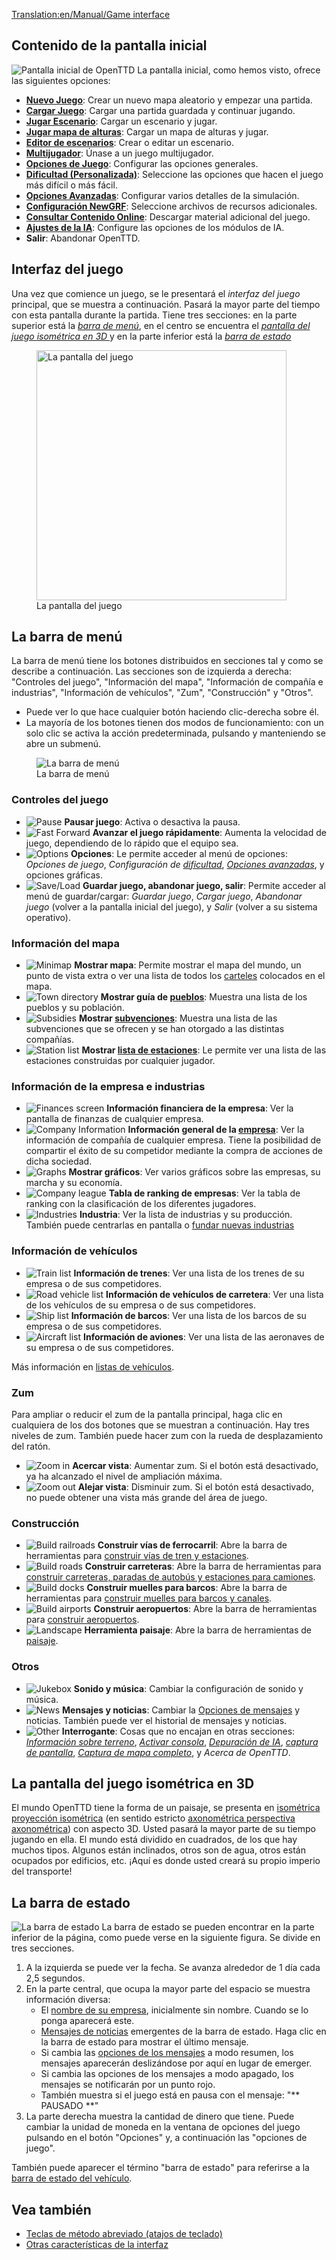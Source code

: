 [[Translation:en/Manual/Game interface]]
{{es/Manual/Tabla de contenido}}
==Contenido de la pantalla inicial==
[[File:es/Intro screen.png|frame|center|Pantalla inicial de OpenTTD]]
La pantalla inicial, como hemos visto, ofrece las siguientes opciones:
* '''[[es/Manual/Nuevo Juego|Nuevo Juego]]''': Crear un nuevo mapa aleatorio y empezar una partida.
* '''[[es/Archive/Manual/Partidas salvadas|Cargar Juego]]''': Cargar una partida guardada y continuar jugando.
* '''[[es/Archive/Manual/Escenario|Jugar Escenario]]''': Cargar un escenario y jugar.
* '''[[es/Manual/Mapa de alturas|Jugar mapa de alturas]]''': Cargar un mapa de alturas y jugar.
* '''[[es/Manual/Editor de escenarios|Editor de escenarios]]''': Crear o editar un escenario.
* '''[[es/Manual/Multijugador|Multijugador]]''': Únase a un juego multijugador.
* '''[[es/Manual/Opciones del Juego|Opciones de Juego]]''': Configurar las opciones generales.
* '''[[es/Archive/Manual/Settings/Dificultad|Dificultad (Personalizada)]]''': Seleccione las opciones que hacen el juego más difícil o más fácil.
* '''[[es/Archive/Manual/Settings/Opciones avanzadas|Opciones Avanzadas]]''': Configurar varios detalles de la simulación.
* '''[[es/Manual/NewGRF|Configuración NewGRF]]''': Seleccione archivos de recursos adicionales.
* '''[[es/Manual/Contenido online|Consultar Contenido Online]]''': Descargar material adicional del juego.
* '''[[es/Manual/Configuración IA|Ajustes de la IA]]''': Configure las opciones de los módulos de IA.
* '''Salir''': Abandonar OpenTTD.

==Interfaz del juego==
Una vez que comience un juego, se le presentará el ''interfaz del juego'' principal, que se muestra a continuación. Pasará la mayor parte del tiempo con esta pantalla durante la partida. Tiene tres secciones: en la parte superior está la ''[[#la-barra-de-menu|barra de menú]]'', en el centro se encuentra el ''[[#la-pantalla-del-juego-isometrica-en-3d|pantalla del juego isométrica en 3D ]]'' y en la parte inferior está la ''[[#la-barra-de-estado|barra de estado]]''

[[File:en/Manual/Interface.png|thumb|none|400px|La pantalla del juego]]

==La barra de menú==
La barra de menú tiene los botones distribuidos en secciones tal y como se describe a continuación. Las secciones son de izquierda a derecha: "Controles del juego", "Información del mapa", "Información de compañía e industrias", "Información de vehículos", "Zum", "Construcción" y "Otros".
* Puede ver lo que hace cualquier botón haciendo clic-derecha sobre él.
* La mayoría de los botones tienen dos modos de funcionamiento: con un solo clic se activa la acción predeterminada, pulsando y manteniendo se abre un submenú.
[[File:en/Manual html 2bcbc8d0.png|none|frame|La barra de menú]]

===Controles del juego===
*[[File:en/Manual/Manual html m7fd3f2df.png|Pause]] '''Pausar juego''': Activa o desactiva la pausa.
*[[File:en/Manual/Manual html m56d46b8f.png|Fast Forward]] '''Avanzar el juego rápidamente''': Aumenta la velocidad de juego, dependiendo de lo rápido que el equipo sea.
*[[File:en/Manual/Manual html md7ebe52.png|Options]] '''Opciones''': Le permite acceder al menú de opciones: ''Opciones de juego'', ''Configuración de [[es/Archive/Manual/Settings/Dificultad|dificultad]]'', ''[[es/Archive/Manual/Settings/Opciones avanzadas|Opciones avanzadas]]'', y opciones gráficas.
*[[File:en/Manual/Manual html m3ad9dba5.png|Save/Load]] '''Guardar juego, abandonar juego, salir''': Permite acceder al menú de guardar/cargar: ''Guardar juego'', ''Cargar juego'', ''Abandonar juego'' (volver a la pantalla inicial del juego), y ''Salir'' (volver a su sistema operativo).

===Información del mapa===
*[[File:en/Manual/Manual html m6cb2b7aa.png|Minimap]] '''Mostrar mapa''': Permite mostrar el mapa del mundo, un punto de vista extra o ver una lista de todos los [[es/Archive/Manual/Carteles|carteles]] colocados en el mapa.
*[[File:en/Manual/Manual html m58c015ad.png|Town directory]] '''Mostrar guía de [[es/Manual/Pueblo|pueblos]]''': Muestra una lista de los pueblos y su población.
*[[File:en/Manual/Manual html 54594ccb.png|Subsidies]] '''Mostrar [[es/Manual/Subvenciones|subvenciones]]''': Muestra una lista de las subvenciones que se ofrecen y se han otorgado a las distintas compañías.
*[[File:en/Manual/Manual html m791b53c3.png|Station list]] '''Mostrar [[es/Manual/Lista de estaciones|lista de estaciones]]''': Le permite ver una lista de las estaciones construidas por cualquier jugador.

===Información de la empresa e industrias===
*[[File:en/Manual/Manual html 63e6566d.png|Finances screen]] '''Información financiera de la empresa''': Ver la pantalla de finanzas de cualquier empresa.
*[[File:en/Manual/Manual html 12e20f5b.png|Company Information]] '''Información general de la [[es/Manual/Empresa de transporte|empresa]]''': Ver la información de compañía de cualquier empresa. Tiene la posibilidad de compartir el éxito de su competidor mediante la compra de acciones de dicha sociedad.
*[[File:en/Manual/Manual html 36354981.png|Graphs]] '''Mostrar gráficos''': Ver varios gráficos sobre las empresas, su marcha y su economía.
*[[File:en/Manual/Manual html 2a553acb.png|Company league]] '''Tabla de ranking de empresas''': Ver la tabla de ranking con la clasificación de los diferentes jugadores.
*[[File:en/Manual/Manual html m4d6ba21e.png|Industries]] '''Industria''': Ver la lista de industrias y su producción. También puede centrarlas en pantalla o [[es/Manual/Industrias#fundar-nuevas-industrias|fundar nuevas industrias]]

===Información de vehículos===
*[[File:en/Manual/Manual html m16a497ce.png|Train list]] '''Información de trenes''': Ver una lista de los trenes de su empresa o de sus competidores.
*[[File:en/Manual/Manual html m3518e48c.png|Road vehicle list]] '''Información de vehículos de carretera''': Ver una lista de los vehículos de su empresa o de sus competidores.
*[[File:en/Manual/Manual html 53123a33.png|Ship list]] '''Información de barcos''': Ver una lista de los barcos de su empresa o de sus competidores.
*[[File:en/Manual/Manual html 442702e6.png|Aircraft list]] '''Información de aviones''': Ver una lista de las aeronaves de su empresa o de sus competidores.

Más información en [[es/Manual/Listas de vehículos|listas de vehículos]].

===Zum===
Para ampliar o reducir el zum de la pantalla principal, haga clic en cualquiera de los dos botones que se muestran a continuación. Hay tres niveles de zum. También puede hacer zum con la rueda de desplazamiento del ratón.
*[[File:en/Manual/Manual html 628b2aa3.png|Zoom in]] '''Acercar vista''': Aumentar zum. Si el botón está desactivado, ya ha alcanzado el nivel de ampliación máxima.
*[[File:en/Manual/Manual html m55168bcb.png|Zoom out]] '''Alejar vista''': Disminuir zum. Si el botón está desactivado, no puede obtener una vista más grande del área de juego.

===Construcción===
*[[File:en/Manual/Manual html m772c5b23.png|Build railroads]] '''Construir vías de ferrocarril''': Abre la barra de herramientas para [[es/Manual/Construcción de ferrocarriles|construir vías de tren y estaciones]].
*[[File:en/Manual/Manual html ma6d6c8c.png|Build roads]] '''Construir carreteras''': Abre la barra de herramientas para [[es/Manual/Construir carreteras|construir carreteras, paradas de autobús y estaciones para camiones]].
*[[File:en/Manual/Manual html m2cc0c4cd.png|Build docks]] '''Construir muelles para barcos''': Abre la barra de herramientas para [[es/Manual/Construir rutas marítimas|construir muelles para barcos y canales]].
*[[File:en/Manual/Manual html 1ae92703.png|Build airports]] '''Construir aeropuertos''': Abre la barra de herramientas para [[es/Manual/Construir aeropuertos|construir aeropuertos]].
*[[File:en/Manual/Manual html m233f8633.png|Landscape]] '''Herramienta paisaje''': Abre la barra de herramientas de [[es/Manual/Paisaje|paisaje]].

===Otros===
*[[File:en/Manual/Manual html m6a2249c4.png|Jukebox]] '''Sonido y música''': Cambiar la configuración de sonido y música.
*[[File:en/Manual/Manual html 2a55c3aa.png|News]] '''Mensajes y noticias''': Cambiar la [[es/Opciones de mensajes|Opciones de mensajes]] y noticias. También puede ver el historial de mensajes y noticias.
*[[File:en/Manual/Manual html 51cda05b.png|Other]] '''Interrogante''': Cosas que no encajan en otras secciones: ''[[es/Información sobre terreno|Información sobre terreno]]'', ''[[es/Manual/Consola|Activar consola]]'', ''[[es/Depuración de IA|Depuración de IA]]'', ''[[es/Captura de pantalla|captura de pantalla]]'', ''[[es/Captura de mapa completo|Captura de mapa completo]]'', y ''Acerca de OpenTTD''.

==La pantalla del juego isométrica en 3D==
El mundo OpenTTD tiene la forma de un paisaje, se presenta en [https://www.wikipedia.org/wiki/es:proyección isométrica proyección isométrica] (en sentido estricto [https://www.wikipedia.org/wiki/es:perspectiva axonométrica perspectiva axonométrica]) con aspecto 3D. Usted pasará la mayor parte de su tiempo jugando en ella. El mundo está dividido en cuadrados, de los que hay muchos tipos. Algunos están inclinados, otros son de agua, otros están ocupados por edificios, etc. ¡Aquí es donde usted creará su propio imperio del transporte!

==La barra de estado==
[[File:es/Manual/Status-bar.png|none|frame|La barra de estado]]
La barra de estado se pueden encontrar en la parte inferior de la página, como puede verse en la siguiente figura. Se divide en tres secciones.
#A la izquierda se puede ver la fecha. Se avanza alrededor de 1 día cada 2,5 segundos.
#En la parte central, que ocupa la mayor parte del espacio se muestra información diversa:
#*El [[es/Manual/Empresa de transporte|nombre de su empresa]], inicialmente sin nombre. Cuando se lo ponga aparecerá este.
#*[[es/Mensajes de noticias|Mensajes de noticias]] emergentes de la barra de estado. Haga clic en la barra de estado para mostrar el último mensaje.
#*Si cambia las [[es/Opciones de mensajes|opciones de los mensajes]] a modo resumen, los mensajes aparecerán deslizándose por aquí en lugar de emerger.
#*Si cambia las opciones de los mensajes a modo apagado, los mensajes se notificarán por un punto rojo.
#* También muestra si el juego está en pausa con el mensaje: "** PAUSADO **"
#La parte derecha muestra la cantidad de dinero que tiene. Puede cambiar la unidad de moneda en la ventana de opciones del juego pulsando en el botón "Opciones" y, a continuación las "opciones de juego".

También puede aparecer el término "barra de estado" para referirse a la [[es/Manual/Barra de estado|barra de estado del vehículo]].

==Vea también==
* [[es/Manual/Teclas de método abreviado|Teclas de método abreviado (atajos de teclado)]]
* [[es/Otras características de la interfaz|Otras características de la interfaz]]